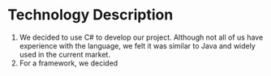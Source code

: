 # Technology Description

1. We decided to use C# to develop our project. Although not all of us have experience with the language, we felt it was similar to Java and widely used in the current market.
2. For a framework, we decided 